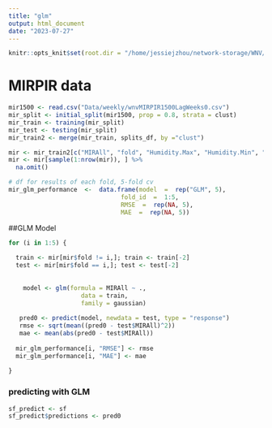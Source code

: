 ```yaml
---
title: "glm"
output: html_document
date: "2023-07-27"
---
```


```r
knitr::opts_knit$set(root.dir = "/home/jessiejzhou/network-storage/WNV/sjv-wnv")
```

# MIRPIR data

```r
mir1500 <- read.csv("Data/weekly/wnvMIRPIR1500LagWeeks0.csv")
mir_split <- initial_split(mir1500, prop = 0.8, strata = clust)
mir_train <- training(mir_split)
mir_test <- testing(mir_split)
mir_train2 <- merge(mir_train, splits_df, by ="clust")
```

```r
mir <- mir_train2[c("MIRAll", "fold", "Humidity.Max", "Humidity.Min", "Specific.Humidity", "Temp.Max.K", "Temp.Min.K", "VPD.kPa", "Precip.Mean.mm...day", "EVI", "NDVI", "jrcStandingWater")]
mir <- mir[sample(1:nrow(mir)), ] %>%
  na.omit()

# df for results of each fold, 5-fold cv
mir_glm_performance  <-  data.frame(model  =  rep("GLM", 5),
                               fold_id  =  1:5,
                               RMSE  =  rep(NA, 5),
                               MAE  =  rep(NA, 5))

```

##GLM Model
```r
for (i in 1:5) {
  
  train <- mir[mir$fold != i,]; train <- train[-2]
  test <- mir[mir$fold == i,]; test <- test[-2]
  
    
    model <- glm(formula = MIRAll ~ .,
                    data = train,
                    family = gaussian)
  
   pred0 <- predict(model, newdata = test, type = "response")
   rmse <- sqrt(mean((pred0 - test$MIRAll)^2))
   mae <- mean(abs(pred0 - test$MIRAll))
  
  mir_glm_performance[i, "RMSE"] <- rmse
  mir_glm_performance[i, "MAE"] <- mae
  
}

```

### predicting with GLM
```r
sf_predict <- sf
sf_predict$predictions <- pred0
```
